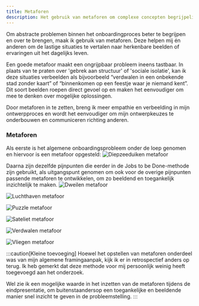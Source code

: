 ```yaml
---
title: Metaforen
description: Het gebruik van metaforen om complexe concepten begrijpelijk te maken
---
```



Om abstracte problemen binnen het onboardingproces beter te begrijpen en over
te brengen, maak ik gebruik van metaforen. Deze helpen mij én anderen om de
lastige situaties te vertalen naar herkenbare beelden of ervaringen uit het
dagelijks leven.

Een goede metafoor maakt een ongrijpbaar probleem ineens tastbaar. In plaats
van te praten over 'gebrek aan structuur' of 'sociale isolatie', kan ik deze
situaties verbeelden als bijvoorbeeld “verdwalen in een onbekende stad zonder
kaart” of “binnenkomen op een feestje waar je niemand kent”. Dit soort beelden
roepen direct gevoel op en maken het eenvoudiger om mee te denken over
mogelijke oplossingen.

Door metaforen in te zetten, breng ik meer empathie en verbeelding in mijn
ontwerpproces en wordt het eenvoudiger om mijn ontwerpkeuzes te onderbouwen
en communiceren richting anderen.

### Metaforen

Als eerste is het algemene onboardingsprobleem onder de loep genomen
en hiervoor is een metafoor opgesteld:
![Diepzeeduiken metafoor](../../../assets/metaforen/diepzeeduiken.png)

Daarna zijn dezelfde pijnpunten die eerder in de Jobs to be Done-methode
zijn gebruikt, als uitgangspunt genomen om ook voor de overige pijnpunten
passende metaforen te ontwikkelen, om zo beeldend en toegankelijk inzichtelijk
te maken.
![Dweilen metafoor](../../../assets/metaforen/dweilen.png) <br />

![Luchthaven metafoor](../../../assets/metaforen/luchthaven.png) <br />

![Puzzle metafoor](../../../assets/metaforen/puzzle.png) <br />

![Sateliet metafoor](../../../assets/metaforen/sateliet.png) <br />

![Verdwalen metafoor](../../../assets/metaforen/verdwalen.png) <br />

![Vliegen metafoor](../../../assets/metaforen/vliegen.png) <br />

:::caution[Kleine toevoeging]
Hoewel het opstellen van metaforen onderdeel was van mijn algemene framingaanpak,
kijk ik er in retrospectief anders op terug. Ik heb gemerkt dat deze methode voor
mij persoonlijk weinig heeft toegevoegd aan het onderzoek.

Wel zie ik een mogelijke waarde in het inzetten van de metaforen tijdens de
eindpresentatie, om buitenstaandersop een toegankelijke en beeldende manier snel
inzicht te geven in de probleemstelling.
:::
